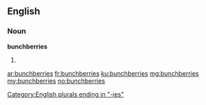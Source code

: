 ==English==

===Noun===
'''bunchberries'''

# {{plural of|bunchberry}}

[[Category:English plurals ending in "-ies"]]

[[ar:bunchberries]]
[[fr:bunchberries]]
[[ku:bunchberries]]
[[mg:bunchberries]]
[[my:bunchberries]]
[[no:bunchberries]]